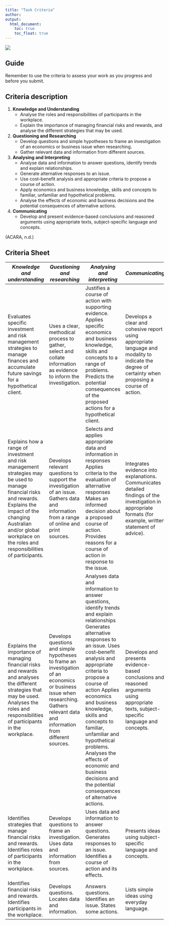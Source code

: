 ```yaml
---
title: "Task Criteria"
author:  
output:
  html_document:
    toc: true
    toc_float: true
---
```


<div style="position: relative; bottom: 0; left: 0; width: 30%;">
  ![](images/AscLogo.png) 
</div>

## Guide

Remember to use the criteria to assess your work as you progress and before you submit.

## Criteria description

1. **Knowledge and Understanding**
    + Analyse the roles and responsibilities of participants in the workplace.
    + Explain the importance of managing financial risks and rewards, and analyse the different strategies that may be used.
2. **Questioning and Researching**
    + Develop questions and simple hypotheses to frame an investigation of an economics or business issue when researching.
    + Gather relevant data and information from different sources.
3. **Analysing and Interpreting**
    + Analyse data and information to answer questions, identify trends and explain relationships. 
    + Generate alternative responses to an issue. 
    + Use cost–benefit analysis and appropriate criteria to propose a course of action. 
    + Apply economics and business knowledge, skills and concepts to familiar, unfamiliar and hypothetical problems. 
    + Analyse the effects of economic and business decisions and the potential consequences of alternative actions.
4. **Communicating**
    + Develop and present evidence-based conclusions and reasoned arguments using appropriate texts, subject-specific language and concepts.
    
(ACARA, n.d.)

## Criteria Sheet



 *Knowledge and understanding*  | *Questioning and researching*  | *Analysing and interpreting*   | *Communicating*                | **Grade Achieved**
--------------------------------|--------------------------------|--------------------------------|--------------------------------|-----------------------
Evaluates specific investment and risk management strategies to manage finances and accumulate future savings for a hypothetical client. | 	Uses a clear, methodical process to gather, select and collate information as evidence to inform the investigation.|Justifies a course of action with supporting evidence. Applies specific economics and business knowledge, skills and concepts to a range of problems. Predicts the potential consequences of the proposed actions for a hypothetical client.|Develops a clear and cohesive report using appropriate language and modality to indicate the degree of certainty when proposing a course of action.|     **A**
Explains how a range of investment and risk management strategies may be used to manage financial risks and rewards. Explains the impact of the changing Australian and/or global workplace on the roles and responsibilities of participants. |Develops relevant questions to support the investigation of an issue. Gathers data and information from a range of online and print sources. |Selects and applies appropriate data and information in responses Applies criteria to the evaluation of alternative responses Makes an informed decision about a proposed course of action. Provides reasons for a course of action in response to the issue.	|Integrates evidence into explanations. Communicates detailed findings of the investigation in appropriate formats (for example, written statement of advice).|     **B**
Explains the importance of managing financial risks and rewards and analyses the different strategies that may be used. Analyses the roles and responsibilities of participants in the workplace. |Develops questions and simple hypotheses to frame an investigation of an economics or business issue when researching. Gathers relevant data and information from different sources.	|Analyses data and information to answer questions, identify trends and explain relationships Generates alternative responses to an issue. Uses cost–benefit analysis and appropriate criteria to propose a course of action Applies economics and business knowledge, skills and concepts to familiar, unfamiliar and hypothetical problems. Analyses the effects of economic and business decisions and the potential consequences of alternative actions. |Develops and presents evidence-based conclusions and reasoned arguments using appropriate texts, subject-specific language and concepts.|     **C**
Identifies strategies that manage financial risks and rewards. Identifies roles of participants in the workplace. |Develops questions to frame an investigation. Uses data and information from sources. |Uses data and information to answer questions. Generates responses to an issue. Identifies a course of action and its effects. |Presents ideas using subject-specific language and concepts.|     **D**
Identifies financial risks and rewards. Identifies participants in the workplace. |Develops questions. Locates data and information.	|Answers questions. Identifies an issue. States some actions. |Lists simple ideas using everyday language.|     **E**






